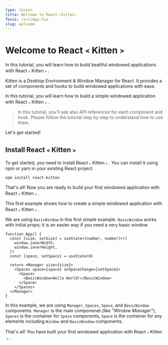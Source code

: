 ```yaml
---
type: lesson
title: Welcome to React﹤Kitten﹥
focus: /src/App.tsx
slug: welcome
---
```


# Welcome to React﹤Kitten﹥

In this tutorial, you will learn how to build beatiful windowed applications with React﹤Kitten﹥.

Kitten is a Desktop Environment &amp; Window Manager for React. It provides a set of components and hooks to build windowed applications with ease.

In this tutorial, you will learn how to build a simple windowed application with React﹤Kitten﹥.

> In this tutorial, you'll see also API references for each component and hook. Please follow the tutorial step by step to understand how to use them.

Let's get started!

## Install React﹤Kitten﹥

To get started, you need to install React﹤Kitten﹥. You can install it using npm or yarn in your existing React project.

```bash
npm install react-kitten
```

That's all! Now you are ready to build your first windowed application with React﹤Kitten﹥.

This first example shows how to create a simple windowed application with React﹤Kitten﹥.

We are using `BasicWindow` in this first simple example. `BasicWindow` works with initial props; it is an easier way if you need a very basic window.

```tsx
function App() {
  const [size, setSize] = useState<[number, number]>([
    window.innerWidth,
    window.innerHeight,
  ])
  const [space, setSpace] = useState(0)

  return <Manager size={size}>
    <Spaces space={space} onSpaceChange={setSpace}>
      <Space>
        <BasicWindow>Hello World!</BasicWindow>
      </Space>
    </Spaces>
  </Manager>
}
```

In this example, we are using `Manager`, `Spaces`, `Space`, and `BasicWindow` components. `Manager` is the main componenet *(like "Window Manager")*, `Spaces` is the container for `Space` components, `Space` is the container for any elements including `Window` and `BasicWindow` components.

That's all! You have built your first windowed application with React﹤Kitten﹥.

